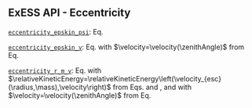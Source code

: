 ::: {.callout-tip collapse="true"}
# ExESS API - Eccentricity
[`eccentricity_epskin_psi`](/api/exospheres/orbital_mechanics.qmd): Eq. \eqref{eq:eccentricity_epskin_psi}  

[`eccentricity_epskin_v`](/api/exospheres/orbital_mechanics.qmd): Eq. \eqref{eq:eccentricity_epskin_psi} with $\velocity=\velocity(\zenithAngle)$ from Eq. \eqref{eq:zenith_angle_v}

[`eccentricity_r_m_v`](/api/exospheres/orbital_mechanics.qmd): Eq. \eqref{eq:eccentricity_epskin_psi} with $\relativeKineticEnergy=\relativeKineticEnergy\left(\velocity_{esc}(\radius,\mass),\velocity\right)$ from Eqs. \eqref{eq:escape_velocity_r_m} and \eqref{eq:relative_Ekin_v_vesc}, and with $\velocity=\velocity(\zenithAngle)$ from Eq. \eqref{eq:zenith_angle_v}
:::